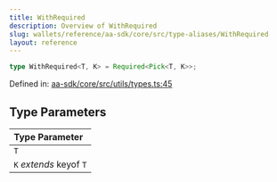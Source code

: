 ```yaml
---
title: WithRequired
description: Overview of WithRequired
slug: wallets/reference/aa-sdk/core/src/type-aliases/WithRequired
layout: reference
---
```


```ts
type WithRequired<T, K> = Required<Pick<T, K>>;
```

Defined in: [aa-sdk/core/src/utils/types.ts:45](https://github.com/alchemyplatform/aa-sdk/blob/49e74eee8606f480b200b4612d00d950da8a8742/aa-sdk/core/src/utils/types.ts#L45)

## Type Parameters

| Type Parameter          |
| :---------------------- |
| `T`                     |
| `K` _extends_ keyof `T` |
